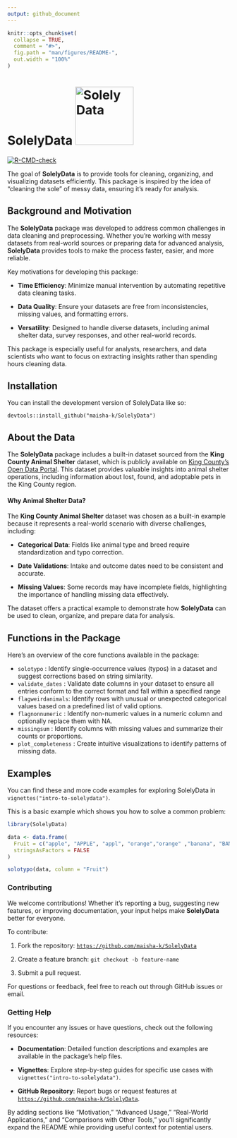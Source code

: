 ```yaml
---
output: github_document
---
```


<!-- README.md is generated from README.Rmd. Please edit that file -->

```r
knitr::opts_chunk$set(
  collapse = TRUE,
  comment = "#>",
  fig.path = "man/figures/README-",
  out.width = "100%"
)
```

# SolelyData ![Solely Data](man/figures/solely_data_hex.png){width="132"}

<!-- badges: start -->

[![R-CMD-check](https://github.com/maisha-k/SolelyData/actions/workflows/main.yml/badge.svg)](https://github.com/maisha-k/SolelyData/actions/workflows/main.yml)
<!-- badges: end -->

The goal of **SolelyData** is to provide tools for cleaning, organizing, and visualizing datasets efficiently. This package is inspired by the idea of "cleaning the sole" of messy data, ensuring it's ready for analysis.

## Background and Motivation

The **SolelyData** package was developed to address common challenges in data cleaning and preprocessing. Whether you're working with messy datasets from real-world sources or preparing data for advanced analysis, **SolelyData** provides tools to make the process faster, easier, and more reliable.

Key motivations for developing this package:

-   **Time Efficiency**: Minimize manual intervention by automating repetitive data cleaning tasks.

-   **Data Quality**: Ensure your datasets are free from inconsistencies, missing values, and formatting errors.

-   **Versatility**: Designed to handle diverse datasets, including animal shelter data, survey responses, and other real-world records.

This package is especially useful for analysts, researchers, and data scientists who want to focus on extracting insights rather than spending hours cleaning data.

## Installation

You can install the development version of SolelyData like so:

`devtools::install_github("maisha-k/SolelyData")`

## About the Data

The **SolelyData** package includes a built-in dataset sourced from the **King County Animal Shelter** dataset, which is publicly available on [King County's Open Data Portal](https://data.kingcounty.gov/Pets/Lost-found-adoptable-pets/yaai-7frk/about_data). This dataset provides valuable insights into animal shelter operations, including information about lost, found, and adoptable pets in the King County region.

#### Why Animal Shelter Data?

The **King County Animal Shelter** dataset was chosen as a built-in example because it represents a real-world scenario with diverse challenges, including:

-   **Categorical Data**: Fields like animal type and breed require standardization and typo correction.

-   **Date Validations**: Intake and outcome dates need to be consistent and accurate.

-   **Missing Values**: Some records may have incomplete fields, highlighting the importance of handling missing data effectively.

The dataset offers a practical example to demonstrate how **SolelyData** can be used to clean, organize, and prepare data for analysis.

## Functions in the Package

Here’s an overview of the core functions available in the package:

-   `solotypo` : Identify single-occurrence values (typos) in a dataset and suggest corrections based on string similarity.
-   `validate_dates` : Validate date columns in your dataset to ensure all entries conform to the correct format and fall within a specified range
-   `flagweirdanimals`: Identify rows with unusual or unexpected categorical values based on a predefined list of valid options.
-   `flagnonnumeric` : Identify non-numeric values in a numeric column and optionally replace them with NA.
-   `missingsum` : Identify columns with missing values and summarize their counts or proportions.
-   `plot_completeness` : Create intuitive visualizations to identify patterns of missing data.

## Examples

You can find these and more code examples for exploring SolelyData in `vignettes("intro-to-solelydata")`.

This is a basic example which shows you how to solve a common problem:

```r
library(SolelyData)

data <- data.frame(
  Fruit = c("apple", "APPLE", "appl", "orange","orange" ,"banana", "BANANA", "banan"),
  stringsAsFactors = FALSE
)

solotypo(data, column = "Fruit")

```

### Contributing

We welcome contributions! Whether it’s reporting a bug, suggesting new features, or improving documentation, your input helps make **SolelyData** better for everyone.

To contribute:

1.  Fork the repository: [`https://github.com/maisha-k/SolelyData`](https://github.com/maisha-k/SolelyData)

2.  Create a feature branch: `git checkout -b feature-name`

3.  Submit a pull request.

For questions or feedback, feel free to reach out through GitHub issues or email.

### Getting Help

If you encounter any issues or have questions, check out the following resources:

-   **Documentation**: Detailed function descriptions and examples are available in the package's help files.

-   **Vignettes**: Explore step-by-step guides for specific use cases with `vignettes("intro-to-solelydata")`.

-   **GitHub Repository**: Report bugs or request features at [`https://github.com/maisha-k/SolelyData`](https://github.com/maisha-k/SolelyData).

By adding sections like "Motivation," "Advanced Usage," "Real-World Applications," and "Comparisons with Other Tools," you'll significantly expand the README while providing useful context for potential users.
